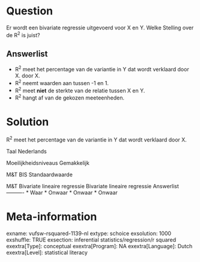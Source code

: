 Question
========
Er wordt een bivariate regressie uitgevoerd voor X en Y. Welke Stelling over de R<sup>2</sup> is juist?

Answerlist
----------
* R<sup>2</sup> meet het percentage van de variantie in Y dat wordt verklaard door X. door X.
* R<sup>2</sup> neemt waarden aan tussen -1 en 1.
* R<sup>2</sup> meet **niet** de sterkte van de relatie tussen X en Y.
* R<sup>2</sup> hangt af van de gekozen meeteenheden.

Solution
========

R<sup>2</sup> meet het percentage van de variantie in Y dat wordt verklaard door X.

Taal Nederlands

Moeilijkheidsniveaus Gemakkelijk

M&T BIS Standaardwaarde

M&T Bivariate lineaire regressie Bivariate lineaire regressie
Answerlist
----------
* Waar
* Onwaar
* Onwaar
* Onwaar

Meta-information
================
exname: vufsw-rsquared-1139-nl
extype: schoice
exsolution: 1000
exshuffle: TRUE
exsection: inferential statistics/regression/r squared
exextra[Type]: conceptual
exextra[Program]: NA
exextra[Language]: Dutch
exextra[Level]: statistical literacy

